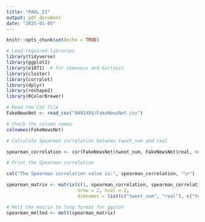 ```yaml
---
title: "PAUL_II"
output: pdf_document
date: "2025-01-05"
---
```


```r
knitr::opts_chunk$set(echo = TRUE)
```


```r
# Load required libraries
library(tidyverse)
library(ggplot2)
library(e1071)  # For skewness and kurtosis
library(cluster)
library(corrplot)
library(dplyr)
library(reshape2)
library(RColorBrewer)

# Read the CSV file
FakeNewsNet <- read_csv("9491485/FakeNewsNet.csv")

# Check the column names
colnames(FakeNewsNet)
```

```r
# Calculate Spearman correlation between tweet_num and real

spearman_correlation <- cor(FakeNewsNet$tweet_num, FakeNewsNet$real, method = "spearman")

# Print the Spearman correlation

cat("The Spearman correlation value is:", spearman_correlation, "\n")

spearman_matrix <- matrix(c(1, spearman_correlation, spearman_correlation, 1), 
                          nrow = 2, ncol = 2, 
                          dimnames = list(c("tweet_num", "real"), c("tweet_num", "real")))

# Melt the matrix to long format for ggplot
spearman_melted <- melt(spearman_matrix)

```

